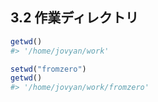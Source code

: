 ## 3.2 作業ディレクトリ

```r
getwd()
#> '/home/jovyan/work'
```

```r
setwd("fromzero")
getwd()
#> '/home/jovyan/work/fromzero'
```

